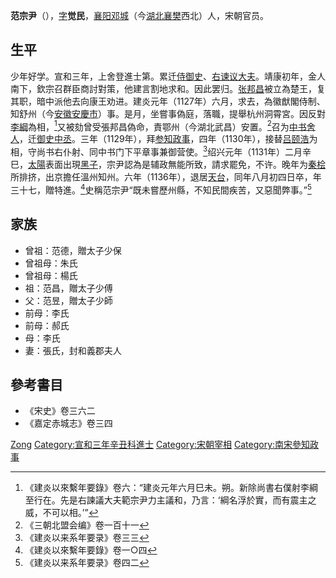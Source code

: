 '''范宗尹'''（{{bd|1100年||1136年||catIdx=F范}}），[[表字|字]]'''觉民'''，[[襄阳|襄阳]][[邓城|邓城]]（今[[湖北|湖北]][[襄樊|襄樊]]西北）人，宋朝官员。

== 生平 ==
少年好学。宣和三年，上舍登進士第。累迁[[侍御史|侍御史]]、[[谏议大夫|右谏议大夫]]。靖康初年，金人南下，欽宗召群臣商討對策，他建言割地求和。因此罢归。[[张邦昌|张邦昌]]被立為楚王，复其职，暗中派他去向康王劝进。建炎元年（1127年）六月，求去，為徽猷閣侍制、知舒州（今[[安徽|安徽]][[安慶市|安慶市]]）事。是月，坐嘗事偽庭，落職，提舉杭州洞霄宮。因反對[[李綱|李綱]]為相，<ref>《建炎以來繫年要錄》卷六：“建炎元年六月巳未。朔。新除尚書右僕射李綱至行在。先是右諫議大夫範宗尹力主議和，乃言：‘綱名浮於實，而有震主之威，不可以相。’”</ref>又被劾曾受張邦昌偽命，責鄂州（今湖北武昌）安置。<ref>《三朝北盟会编》卷一百十一</ref>召为[[中书舍人|中书舍人]]，迁[[御史中丞|御史中丞]]。三年（1129年），拜[[参知政事|参知政事]]，四年（1130年），接替[[吕颐浩|吕颐浩]]为相，守尚书右仆射、同中书门下平章事兼御营使。<ref>《建炎以来系年要录》卷三三</ref>绍兴元年（1131年）二月辛巳，[[太陽|太陽]]表面出現[[黑子|黑子]]，宗尹認為是辅政無能所致，請求罷免，不许。晚年为[[秦桧|秦桧]]所排挤，出京擔任溫州知州。六年（1136年），退居[[天台县|天台]]，同年八月初四日卒，年三十七，贈特進。<ref>《建炎以來繫年要錄》卷一○四</ref>史稱范宗尹“既未嘗歷州縣，不知民間疾苦，又惡聞弊事。”<ref>《建炎以来系年要录》卷四二</ref>

== 家族 ==
*曾祖：范德，贈太子少保
*曾祖母：朱氏
*曾祖母：楊氏
*祖：范昌，贈太子少傅
*父：范昱，贈太子少師
*前母：李氏
*前母：郝氏
*母：李氏
*妻：張氏，封和義郡夫人

== 參考書目 ==
{{reflist}}
* 《宋史》卷三六二
* 《嘉定赤城志》卷三四

{{start box}}
{{s-before|[[吕颐浩|吕颐浩]]}}
{{s-title|[[南宋|南宋]][[尚书右仆射|尚书右仆射]]同平章事|1130年－1131年}}
{{s-after|[[秦桧|秦桧]]}}
{{end box}}

{{Authority control}}
{{DEFAULTSORT:Fan范}}
[[Category:范姓|Zong]]
[[Category:宣和三年辛丑科進士|Category:宣和三年辛丑科進士]]
[[Category:宋朝宰相|Category:宋朝宰相]]
[[Category:南宋參知政事|Category:南宋參知政事]]